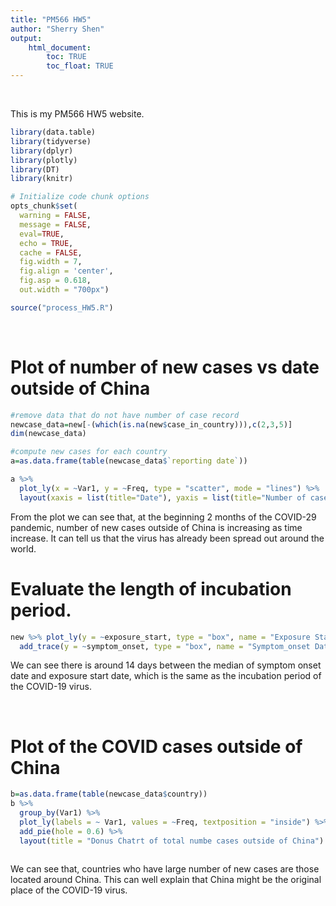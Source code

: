 ```yaml
---
title: "PM566 HW5"
author: "Sherry Shen"
output: 
    html_document:
        toc: TRUE
        toc_float: TRUE
---
```

<br>

This is my PM566 HW5 website.

```r
library(data.table)
library(tidyverse)
library(dplyr)
library(plotly)
library(DT)
library(knitr)

# Initialize code chunk options
opts_chunk$set(
  warning = FALSE,
  message = FALSE,
  eval=TRUE,
  echo = TRUE,
  cache = FALSE,
  fig.width = 7, 
  fig.align = 'center',
  fig.asp = 0.618,
  out.width = "700px")
```

```r
source("process_HW5.R")
```

<br>

# Plot of number of new cases vs date outside of China

```r
#remove data that do not have number of case record
newcase_data=new[-(which(is.na(new$case_in_country))),c(2,3,5)]
dim(newcase_data)

#compute new cases for each country
a=as.data.frame(table(newcase_data$`reporting date`))

a %>% 
  plot_ly(x = ~Var1, y = ~Freq, type = "scatter", mode = "lines") %>%
  layout(xaxis = list(title="Date"), yaxis = list(title="Number of cases"), title = "Number of new cases outside of China")
```

From the plot we can see that, at the beginning 2 months of the COVID-29 pandemic, number of new cases outside of China is increasing as time increase. It can tell us that the virus has already been spread out around the world. 
<br>

# Evaluate the length of incubation period. 

```r
new %>% plot_ly(y = ~exposure_start, type = "box", name = "Exposure Start Date") %>% 
  add_trace(y = ~symptom_onset, type = "box", name = "Symptom_onset Date")

```

We can see there is around 14 days between the median of symptom onset date and exposure start date, which is the same as the incubation period of the COVID-19 virus. 

<br>

# Plot of the COVID cases outside of China

```r
b=as.data.frame(table(newcase_data$country))
b %>%
  group_by(Var1) %>%
  plot_ly(labels = ~ Var1, values = ~Freq, textposition = "inside") %>%
  add_pie(hole = 0.6) %>%
  layout(title = "Donus Chatrt of total numbe cases outside of China")
        
```

We can see that, countries who have large number of new cases are those located around China. This can well explain that China might be the original place of the COVID-19 virus. 

<br>
<br>
